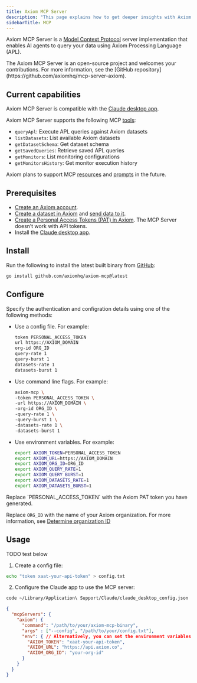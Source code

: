 ```yaml
---
title: Axiom MCP Server
description: "This page explains how to get deeper insights with Axiom MCP Server."
sidebarTitle: MCP
---
```



Axiom MCP Server is a [Model Context Protocol](https://modelcontextprotocol.io/) server implementation that enables AI agents to query your data using Axiom Processing Language (APL).

<Info>
The Axiom MCP Server is an open-source project and welcomes your contributions. For more information, see the [GitHub repository](https://github.com/axiomhq/mcp-server-axiom).
</Info>

## Current capabilities

Axiom MCP Server is compatible with the [Claude desktop app](https://claude.ai/download).

Axiom MCP Server supports the following MCP [tools](https://modelcontextprotocol.io/docs/concepts/tools):

- `queryApl`: Execute APL queries against Axiom datasets
- `listDatasets`: List available Axiom datasets
- `getDatasetSchema`: Get dataset schema
- `getSavedQueries`: Retrieve saved APL queries
- `getMonitors`: List monitoring configurations
- `getMonitorsHistory`: Get monitor execution history

Axiom plans to support MCP [resources](https://modelcontextprotocol.io/docs/concepts/resources) and [prompts](https://modelcontextprotocol.io/docs/concepts/prompts) in the future.

## Prerequisites

- [Create an Axiom account](https://app.axiom.co/register).
- [Create a dataset in Axiom](/reference/datasets#create-dataset) and [send data to it](/send-data/methods).
- [Create a Personal Access Tokens (PAT) in Axiom](/reference/tokens). The MCP Server doesn’t work with API tokens.
- Install the [Claude desktop app](https://claude.ai/download).

## Install

Run the following to install the latest built binary from [GitHub](https://github.com/axiomhq/axiom-mcp/releases):

```bash
go install github.com/axiomhq/axiom-mcp@latest
```

## Configure

Specify the authentication and configration details using one of the following methods:

- Use a config file. For example:

    ```bash config.txt
    token PERSONAL_ACCESS_TOKEN
    url https://AXIOM_DOMAIN
    org-id ORG_ID
    query-rate 1
    query-burst 1
    datasets-rate 1
    datasets-burst 1
    ```

- Use command line flags. For example:
    ```bash
    axiom-mcp \
    -token PERSONAL_ACCESS_TOKEN \
    -url https://AXIOM_DOMAIN \
    -org-id ORG_ID \
    -query-rate 1 \
    -query-burst 1 \
    -datasets-rate 1 \
    -datasets-burst 1
    ```

- Use environment variables. For example:
    ```bash
    export AXIOM_TOKEN=PERSONAL_ACCESS_TOKEN
    export AXIOM_URL=https://AXIOM_DOMAIN
    export AXIOM_ORG_ID=ORG_ID
    export AXIOM_QUERY_RATE=1
    export AXIOM_QUERY_BURST=1
    export AXIOM_DATASETS_RATE=1
    export AXIOM_DATASETS_BURST=1
    ```

<Info>
Replace `PERSONAL_ACCESS_TOKEN` with the Axiom PAT token you have generated.

Replace `ORG_ID` with the name of your Axiom organization. For more information, see [Determine organization ID](/docs/reference/tokens#determine-organization-id)

<ReplaceDomain />
</Info>

## Usage

TODO test below

1. Create a config file:
```bash
echo "token xaat-your-api-token" > config.txt
```

2. Configure the Claude app to use the MCP server:

```bash
code ~/Library/Application\ Support/Claude/claude_desktop_config.json
```

```json
{
  "mcpServers": {
    "axiom": {
      "command": "/path/to/your/axiom-mcp-binary",
      "args" : ["--config", "/path/to/your/config.txt"],
      "env": { // Alternatively, you can set the environment variables here
        "AXIOM_TOKEN": "xaat-your-api-token",
        "AXIOM_URL": "https://api.axiom.co",
        "AXIOM_ORG_ID": "your-org-id"
      }
    }
  }
}
```
